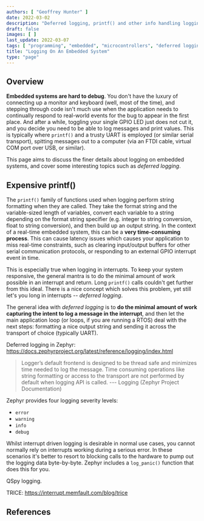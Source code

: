```yaml
---
authors: [ "Geoffrey Hunter" ]
date: 2022-03-02
description: "Deferred logging, printf() and other info handling logging properly on embedded systems."
draft: false
images: [ ]
last_update: 2022-03-07
tags: [ "programming", "embedded", "microcontrollers", "deferred logging", "UART", "serial" ]
title: "Logging On An Embedded System"
type: "page"
---
```


<WarningIsNotes />

## Overview

**Embedded systems are hard to debug**. You don't have the luxury of connecting up a monitor and keyboard (well, most of the time), and stepping through code isn't much use when the application needs to continually respond to real-world events for the bug to appear in the first place. And after a while, toggling your single GPIO LED just does not cut it, and you decide you need to be able to log messages and print values. This is typically where `printf()` and a trusty UART is employed (or similar serial transport), spitting messages out to a computer (via an FTDI cable, virtual COM port over USB, or similar).

This page aims to discuss the finer details about logging on embedded systems, and cover some interesting topics such as _deferred logging_.

## Expensive printf()

The `printf()` family of functions used when logging perform string formatting when they are called. They take the format string and the variable-sized length of variables, convert each variable to a string depending on the format string specifier (e.g. integer to string conversion, float to string conversion), and then build up an output string. In the context of a real-time embedded system, this can be a **very time-consuming process**. This can cause latency issues which causes your application to miss real-time constraints, such as clearing input/output buffers for other serial communication protocols, or responding to an external GPIO interrupt event in time.

This is especially true when logging in interrupts. To keep your system responsive, the general mantra is to do the minimal amount of work possible in an interrupt and return. Long `printf()` calls couldn't get further from this ideal. There is a nice concept which solves this problem, yet still let's you long in interrupts -- _deferred logging_.

The general idea with _deferred logging_ is to **do the minimal amount of work capturing the intent to log a message in the interrupt**, and then let the main application loop (or loops, if you are running a RTOS) deal with the next steps: formatting a nice output string and sending it across the transport of choice (typically UART).

Deferred logging in Zephyr: https://docs.zephyrproject.org/latest/reference/logging/index.html

> Logger’s default frontend is designed to be thread safe and minimizes time needed to log the message. Time consuming operations like string formatting or access to the transport are not performed by default when logging API is called. --- Logging (Zephyr Project Documentation)

Zephyr provides four logging severity levels:

* `error`
* `warning`
* `info`
* `debug`

Whilst interrupt driven logging is desirable in normal use cases, you cannot normally rely on interrupts working during a serious error. In these scenarios it's better to resort to blocking calls to the hardware to pump out the logging data byte-by-byte. Zephyr includes a `log_panic()` function that does this for you.

QSpy logging.

TRICE: https://interrupt.memfault.com/blog/trice

## References

[^bib-zephyr-logging]:  Zephyr (2022, Feb 27). _Logging -- Zephyr Project Documentation_. Retrieved 2022-03-07, from https://docs.zephyrproject.org/latest/reference/logging/index.html.
